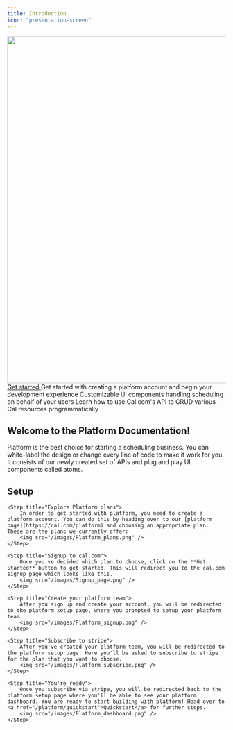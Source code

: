 ```yaml
---
title: Introduction
icon: "presentation-screen"
---
```


<img src="/images/Platform_banner.png" width="800" height="800" />

<a href="https://app.cal.com/signup?redirect=https://app.cal.com/settings/platform/new" heading="">
  Get started
</a>

<CardGroup cols={2}>
  <Card href="/platform/introduction#setup" title="Setup" icon="server">
    Get started with creating a platform account and begin your development experience
  </Card>
  <Card href="/platform/atoms" title="Atoms" icon="rocket">
    Customizable UI components handling scheduling on behalf of your users
  </Card>
  <Card href="/api-reference/v2" title="API" icon="code">
    Learn how to use Cal.com's API to CRUD various Cal resources programmatically
  </Card>
</CardGroup>

## Welcome to the Platform Documentation!

Platform is the best choice for starting a scheduling business. You can white-label the design or change every line of code to make it work for you. It consists of our newly created set of APIs and plug and play UI components called atoms.

## Setup

<Steps>

    <Step title="Explore Platform plans"> 
        In order to get started with platform, you need to create a platform account. You can do this by heading over to our [platform page](https://cal.com/platform) and choosing an appropriate plan. These are the plans we currently offer: 
        <img src="/images/Platform_plans.png" />
    </Step>

    <Step title="Signup to cal.com"> 
        Once you've decided which plan to choose, click on the **Get Started** button to get started. This will redirect you to the cal.com signup page which looks like this.
        <img src="/images/Signup_page.png" />
    </Step>

    <Step title="Create your platform team"> 
        After you sign up and create your account, you will be redirected to the platform setup page, where you prompted to setup your platform team. 
        <img src="/images/Platform_signup.png" />
    </Step>

    <Step title="Subscribe to stripe"> 
        After you've created your platform team, you will be redirected to the platform setup page. Here you'll be asked to subscribe to stripe for the plan that you want to choose. 
        <img src="/images/Platform_subscribe.png" />
    </Step>

    <Step title="You're ready"> 
        Once you subscribe via stripe, you will be redirected back to the platform setup page where you'll be able to see your platform dashboard. You are ready to start building with platform! Head over to <a href="/platform/quickstart">Quickstart</a> for further steps.
        <img src="/images/Platform_dashboard.png" />
    </Step>

</Steps>
